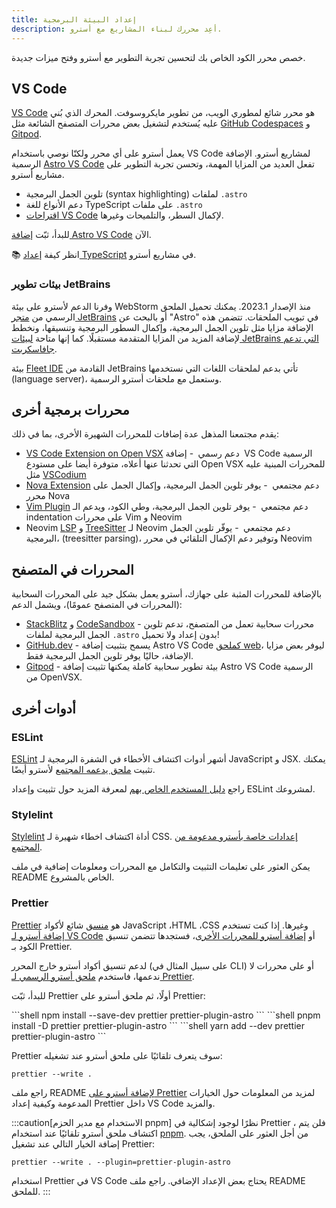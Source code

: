 ```yaml
---
title: إعداد البيئة البرمجية
description: أعِد محررك لبناء المشاريع مع أسترو.
---
```


خصص محرر الكود الخاص بك لتحسين تجربة التطوير مع أسترو وفتح ميزات جديدة.

## VS Code

[VS Code](https://code.visualstudio.com/) هو محرر شائع لمطوري الويب، من تطوير مايكروسوفت. المحرك الذي بُني عليه يُستخدم لتشغيل بعض محررات المتصفح الشائعة مثل [GitHub Codespaces](https://github.com/features/codespaces) و [Gitpod](https://gitpod.io/).

يعمل أسترو على أي محرر ولكنّا نوصي باستخدام VS Code لمشاريع أسترو. الإضافة الرسمية [Astro VS Code](https://marketplace.visualstudio.com/items?itemName=astro-build.astro-vscode) تفعل العديد من المزايا المهمة، وتحسن تجربة التطوير على مشاريع أسترو.

- تلوين الجمل البرمجية (syntax highlighting) لملفات `.astro`
- دعم الأنواع للغة TypeScript على ملفات `.astro`
- [اقتراحات VS Code](https://code.visualstudio.com/docs/editor/intellisense) لإكمال السطر، والتلميحات وغيرها.

للبدأ، ثبّت [إضافة Astro VS Code](https://marketplace.visualstudio.com/items?itemName=astro-build.astro-vscode) الآن.

📚 انظر كيفة [إعداد TypeScript](/ar/guides/typescript/) في مشاريع أسترو.

### بيئات تطوير JetBrains

وفرنا الدعم لأسترو على بيئة WebStorm منذ الإصدار 2023.1. يمكنك تحميل الملحق الرسمي من [متجر JetBrains](https://plugins.jetbrains.com/plugin/20959-astro) أو بالبحث عن "Astro" في تبويب الملحقات. تتضمن هذه الإضافة مزايا مثل تلوين الجمل البرمجية، وإكمال السطور البرمجية وتنسيقها، ونخطط لإضافة المزيد من المزايا المتقدمة مستقبلًا. كما إنها متاحة [لبيئات JetBrains التي تدعم جافاسكربت](https://www.jetbrains.com/products/#lang=js&type=ide).

بيئة [Fleet IDE](https://www.jetbrains.com/fleet/) القادمة من JetBrains تأتي بدعم لملحقات اللغات التي نستخدمها (language server)، وستعمل مع ملحقات أسترو الرسمية.

## محررات برمجية أخرى

يقدم مجتمعنا المذهل عدة إضافات للمحررات الشهيرة الأخرى، بما في ذلك:

- [VS Code Extension on Open VSX](https://open-vsx.org/extension/astro-build/astro-vscode) <span style="margin: 0.25em;"><Badge variant="accent">دعم رسمي</Badge></span> - إضافة VS Code الرسمية التي تحدثنا عنها أعلاه، متوفرة أيضا على مستودع Open VSX للمحررات المبنية عليه مثل [VSCodium](https://vscodium.com/)
- [Nova Extension](https://extensions.panic.com/extensions/sciencefidelity/sciencefidelity.astro/) <span style="margin: 0.25em;"><Badge variant="neutral">دعم مجتمعي</Badge></span> - يوفر تلوين الجمل البرمجية، وإكمال الجمل على محرر Nova
- [Vim Plugin](https://github.com/wuelnerdotexe/vim-astro) <span style="margin: 0.25em;"><Badge variant="neutral">دعم مجتمعي</Badge></span> - يوفر تلوين الجمل البرمجية، وطي الكود، ويدعم الـ indentation على محررات Vim و Neovim
- Neovim [LSP](https://github.com/neovim/nvim-lspconfig/blob/master/doc/server_configurations.md#astro) و [TreeSitter](https://github.com/virchau13/tree-sitter-astro) لـ Neovim <span style="margin: 0.25em;"><Badge variant="neutral">دعم مجتمعي</Badge></span> - يوفّر تلوين الجمل البرمجية، (treesitter parsing)، وتوفير دعم الإكمال التلقائي في محرر Neovim

## المحررات في المتصفح

بالإضافة للمحررات المثبة على جهازك، أسترو يعمل بشكل جيد على المحررات السحابية (المحررات في المتصفح عمومًا)، ويشمل الدعم:

- [StackBlitz](https://stackblitz.com/) و [CodeSandbox](https://codesandbox.io/) - محررات سحابية تعمل من المتصفح، تدعم تلوين الجمل البرمجية لملفات `.astro` بدون إعداد ولا تحميل!
- [GitHub.dev](https://github.dev/) - يسمح بتثبيت إضافة Astro VS Code [كملحق web](https://code.visualstudio.com/api/extension-guides/web-extensions)، ليوفر بعض مزايا الإضافة، حاليًا يوفر تلوين الجمل البرمجية فقط.
- [Gitpod](https://gitpod.io/) - بيئة تطوير سحابية كاملة يمكنها تثبيت إضافة Astro VS Code الرسمية من OpenVSX.

## أدوات أخرى

### ESLint

[ESLint](https://eslint.org/) أشهر أدوات اكتشاف الأخطاء في الشفرة البرمجية لـ JavaScript و JSX. يمكنك تثبيت [ملحق يدعمه المجتمع](https://github.com/ota-meshi/eslint-plugin-astro) لأسترو أيضًا.

راجع [دليل المستخدم الخاص بهم](https://ota-meshi.github.io/eslint-plugin-astro/user-guide/) لمعرفة المزيد حول تثبيت وإعداد ESLint لمشروعك.

### Stylelint

[Stylelint](https://stylelint.io/) أداة اكتشاف اخطاء شهيرة لـ CSS. [إعدادات خاصة بأسترو مدعومة من المجتمع](https://github.com/ota-meshi/stylelint-config-html). 

يمكن العثور على تعليمات التثبيت والتكامل مع المحررات ومعلومات إضافية في ملف README الخاص بالمشروع.

### Prettier

[Prettier](https://prettier.io/) هو [منسق](https://ar.wikipedia.org/wiki/برتي_برنت) شائع لأكواد JavaScript ،HTML ،CSS وغيرها. إذا كنت تستخدم [إضافة أسترو لـ VS Code](https://marketplace.visualstudio.com/items?itemName=astro-build.astro-vscode) أو [إضافة أسترو للمحررات الأخرى](#محررات-برمجية-أخرى)، فستجدها تتضمن تنسيق الكود بـ Prettier.

 لدعم تنسيق أكواد أسترو خارج المحرر (على سبيل المثال في CLI) أو على محررات لا ندعمها، فاستخدم [ملحق أسترو الرسمي لـ Prettier](https://github.com/withastro/prettier-plugin-astro).

للبدأ، ثبّت Prettier أولًا، ثم ملحق أسترو على Prettier:

<PackageManagerTabs>
  <Fragment slot="npm">
  ```shell
  npm install --save-dev prettier prettier-plugin-astro
  ```
  </Fragment>
  <Fragment slot="pnpm">
  ```shell
  pnpm install -D prettier prettier-plugin-astro
  ```
  </Fragment>
  <Fragment slot="yarn">
  ```shell
  yarn add --dev prettier prettier-plugin-astro
  ```
  </Fragment>
</PackageManagerTabs>

Prettier سوف يتعرف تلقائيًا على ملحق أسترو عند تشغيله:

```shell
prettier --write .
```

راجع ملف README [لإضافة أسترو على Prettier](https://github.com/withastro/prettier-plugin-astro/blob/main/README.md) لمزيد من المعلومات حول الخيارات المدعومة وكيفية إعداد Prettier داخل VS Code والمزيد.

:::caution[الاستخدام مع مدير الحزم pnpm]
نظرًا لوجود إشكالية في Prettier ، فلن يتم اكتشاف ملحق أسترو تلقائيًا عند استخدام [pnpm](https://pnpm.io/). من أجل العثور على الملحق، يجب إضافة الخيار التالي عند تشغيل Prettier:

```shell
prettier --write . --plugin=prettier-plugin-astro
```

استخدام Prettier في VS Code يحتاج بعض الإعداد الإضافي. راجع ملف README للملحق.
:::
